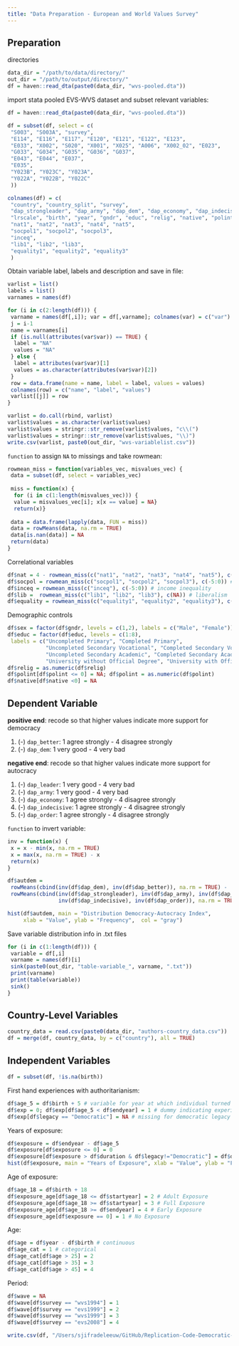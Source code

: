 ```yaml
---
title: "Data Preparation - European and World Values Survey"
---
```


## Preparation

directories
```r
data_dir = "/path/to/data/directory/"
out_dir = "/path/to/output/directory/"
df = haven::read_dta(paste0(data_dir, "wvs-pooled.dta"))
```

import stata pooled EVS-WVS dataset and subset relevant variables: 
```r
df = haven::read_dta(paste0(data_dir, "wvs-pooled.dta"))

df = subset(df, select = c(
 "S003", "S003A", "survey",
 "E114", "E116", "E117", "E120", "E121", "E122", "E123", 
 "E033", "X002", "S020", "X001", "X025", "A006", "X002_02", "E023",
 "G033", "G034", "G035", "G036", "G037",
 "E043", "E044", "E037",
 "E035",
 "Y023B", "Y023C", "Y023A",
 "Y022A", "Y022B", "Y022C"
 ))

colnames(df) = c(
 "country", "country_split", "survey",
 "dap_strongleader", "dap_army", "dap_dem", "dap_economy", "dap_indecisive", "dap_order", "dap_better", 
 "lrscale", "birth", "year", "gndr", "educ", "relig", "native", "polint",
 "nat1", "nat2", "nat3", "nat4", "nat5",
 "socpol1", "socpol2", "socpol3",
 "inceq",
 "lib1", "lib2", "lib3",
 "equality1", "equality2", "equality3"
 )
```

Obtain variable label, labels and description and save in file:
```r
varlist = list()
labels = list()
varnames = names(df)

for (i in c(2:length(df))) {
 varname = names(df[,i]); var = df[,varname]; colnames(var) = c("var")
 j = i-1
 name = varnames[i]
 if (is.null(attributes(var$var)) == TRUE) {
  label = "NA"
  values = "NA"
 } else {
  label = attributes(var$var)[1]
  values = as.character(attributes(var$var)[2])
 }
 row = data.frame(name = name, label = label, values = values)
 colnames(row) = c("name", "label", "values")
 varlist[[j]] = row
}

varlist = do.call(rbind, varlist)
varlist$values = as.character(varlist$values)
varlist$values = stringr::str_remove(varlist$values, "c\\(")
varlist$values = stringr::str_remove(varlist$values, "\\)")
write.csv(varlist, paste0(out_dir, "wvs-variablelist.csv"))
```

`function` to assign `NA` to missings and take rowmean:
```r
rowmean_miss = function(variables_vec, misvalues_vec) {
 data = subset(df, select = variables_vec)
 
 miss = function(x) { 
  for (i in c(1:length(misvalues_vec))) {
  value = misvalues_vec[i]; x[x == value] = NA}
  return(x)}
  
 data = data.frame(lapply(data, FUN = miss))
 data = rowMeans(data, na.rm = TRUE)
 data[is.nan(data)] = NA
 return(data)
}
```

Correlational variables
```r
df$nat = 4 - rowmean_miss(c("nat1", "nat2", "nat3", "nat4", "nat5"), c(-5:0)) # nationalism
df$socpol = rowmean_miss(c("socpol1", "socpol2", "socpol3"), c(-5:0)) # social policies
df$inceq = rowmean_miss(c("inceq"), c(-5:0)) # income inequality 
df$lib =  rowmean_miss(c("lib1", "lib2", "lib3"), c(NA)) # liberalism
df$equality = rowmean_miss(c("equality1", "equality2", "equality3"), c(-5:0)) # gender equality
```

Demographic controls 
```r
df$sex = factor(df$gndr, levels = c(1,2), labels = c("Male", "Female")) 
df$educ = factor(df$educ, levels = c(1:8), 
 labels = c("Uncompleted Primary", "Completed Primary", 
            "Uncompleted Secondary Vocational", "Completed Secondary Vocational",
            "Uncompleted Secondary Academic", "Completed Secondary Academic", 
            "University without Official Degree", "University with Official Degree"))
df$relig = as.numeric(df$relig) 
df$polint[df$polint <= 0] = NA; df$polint = as.numeric(df$polint) 
df$native[df$native <0] = NA 
```

## Dependent Variable 

**positive end**: recode so that higher values indicate more support for democracy

1. (-) `dap_better`: 1 agree strongly - 4 disagree strongly
2. (-) `dap_dem`: 1 very good - 4 very bad

**negative end**: recode so that higher values indicate more support for autocracy

1. (-) `dap_leader`: 1 very good - 4 very bad
2. (-) `dap_army`: 1 very good - 4 very bad
3. (-) `dap_economy`: 1 agree strongly - 4 disagree strongly
4. (-) `dap_indecisive`: 1 agree strongly - 4 disagree strongly
5. (-) `dap_order`: 1 agree strongly - 4 disagree strongly

`function` to invert variable:
```r
inv = function(x) {
 x = x - min(x, na.rm = TRUE)
 x = max(x, na.rm = TRUE) - x
 return(x)
}
```

```r
df$autdem = 
 rowMeans(cbind(inv(df$dap_dem), inv(df$dap_better)), na.rm = TRUE) - 
 rowMeans(cbind(inv(df$dap_strongleader), inv(df$dap_army), inv(df$dap_economy), 
                inv(df$dap_indecisive), inv(df$dap_order)), na.rm = TRUE)

hist(df$autdem, main = "Distribution Democracy-Autocracy Index",
     xlab = "Value", ylab = "Frequency",  col = "gray")
```

Save variable distribution info in .txt files
```r
for (i in c(1:length(df))) {
 variable = df[,i]
 varname = names(df)[i]
 sink(paste0(out_dir, "table-variable_", varname, ".txt"))
 print(varname)
 print(table(variable))
 sink()
}
```

## Country-Level Variables

```r
country_data = read.csv(paste0(data_dir, "authors-country_data.csv"))
df = merge(df, country_data, by = c("country"), all = TRUE)
```

## Independent Variables

```r
df = subset(df, !is.na(birth))
```


First hand experiences with authoritarianism:
```r
df$age_5 = df$birth + 5 # variable for year at which individual turned 5
df$exp = 0; df$exp[df$age_5 < df$endyear] = 1 # dummy indicating experience with authoritarianism
df$exp[df$legacy == "Democratic"] = NA # missing for democratic legacy
```

Years of exposure:
```r
df$exposure = df$endyear - df$age_5
df$exposure[df$exposure <= 0] = 0
df$exposure[df$exposure > df$duration & df$legacy!="Democratic"] = df$duration
hist(df$exposure, main = "Years of Exposure", xlab = "Value", ylab = "Frequency",  col = "gray")
```

Age of exposure:
```r
df$age_18 = df$birth + 18 
df$exposure_age[df$age_18 <= df$startyear] = 2 # Adult Exposure 
df$exposure_age[df$age_18 >= df$startyear] = 3 # Full Exposure
df$exposure_age[df$age_18 >= df$endyear] = 4 # Early Exposure 
df$exposure_age[df$exposure == 0] = 1 # No Exposure 
```

Age:
```r
df$age = df$year - df$birth # continuous
df$age_cat = 1 # categorical
df$age_cat[df$age > 25] = 2 
df$age_cat[df$age > 35] = 3 
df$age_cat[df$age > 45] = 4 
```

Period:
```r
df$wave = NA
df$wave[df$survey == "wvs1994"] = 1 
df$wave[df$survey == "evs1999"] = 2
df$wave[df$survey == "wvs1999"] = 3 
df$wave[df$survey == "evs2008"] = 4 
```

```r
write.csv(df, "/Users/sjifradeleeuw/GitHub/Replication-Code-Democratic-Support-And-Left-Right-Dimension/Data/wvs-merged.csv")
```






